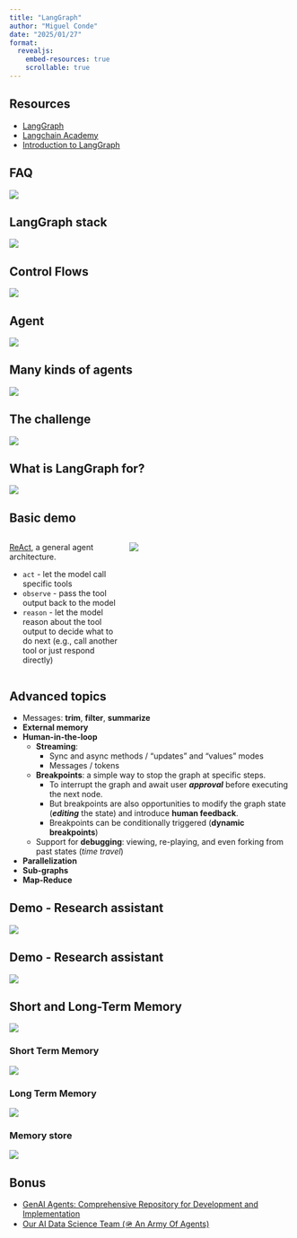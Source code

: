 ```yaml
---
title: "LangGraph"
author: "Miguel Conde"
date: "2025/01/27"
format: 
  revealjs:
    embed-resources: true
    scrollable: true
---
```


## Resources

- [LangGraph](https://www.langchain.com/langgraph)
- [Langchain Academy](https://academy.langchain.com/)
- [Introduction to LangGraph](https://academy.langchain.com/courses/intro-to-langgraph)

## FAQ

![](faq.png)

## LangGraph stack

![](langgraph_stack.png)

## Control Flows

![](fixed_vs_LLM.png)

## Agent

![](agent.png)

## Many kinds of agents

![](kinds.png)

## The challenge

![](challenges.png)

## What is LangGraph for?

![](help)

## Basic demo {.smaller}

:::: {.columns}

::: {.column width="40%"}
[ReAct](https://react-lm.github.io/), a general agent architecture.

+ `act` - let the model call specific tools
+ `observe` - pass the tool output back to the model
+ `reason` - let the model reason about the tool output to decide what to do next (e.g., call another tool or just respond directly)
:::

::: {.column width="60%"}

![](react.png)
:::

::::

## Advanced topics {.smaller}

- Messages: **trim**, **filter**, **summarize**
- **External memory**
- **Human-in-the-loop**
  - **Streaming**: 
    - Sync and async methods / "updates" and "values" modes
    - Messages / tokens
  - **Breakpoints**: a simple way to stop the graph at specific steps.
    - To interrupt the graph and await user ***approval*** before executing the next node.
    - But breakpoints are also opportunities to modify the graph state (***editing*** the state) and introduce **human feedback**.
    - Breakpoints can be conditionally triggered (**dynamic breakpoints**)
  - Support for **debugging**: viewing, re-playing, and even forking from past states (*time travel*)
- **Parallelization**
- **Sub-graphs**
- **Map-Reduce**

## Demo - Research assistant

![](research%20assistant.png)

## Demo - Research assistant

![](research%20assistant%20graph.jpg)

## Short and Long-Term Memory

[](https://files.cdn.thinkific.com/file_uploads/967498/attachments/dc4/f52/87a/LangChain_Academy_-_Introduction_to_LangGraph_-_Long-Term_Memory.pdf)

![](short_long_term_memory.png)

### Short Term Memory

![](short_term_memory.png)

### Long Term Memory

![](long_term_memory.png)

### Memory store

![](store.png)

## Bonus

- [GenAI Agents: Comprehensive Repository for Development and Implementation](https://github.com/NirDiamant/GenAI_Agents)
- [Our AI Data Science Team (🪖 An Army Of Agents)](https://github.com/business-science/ai-data-science-team)